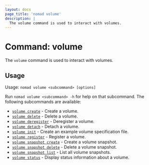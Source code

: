 ```yaml
---
layout: docs
page_title: 'nomad volume'
description: |
  The volume command is used to interact with volumes.
---
```


# Command: volume

The `volume` command is used to interact with volumes.

## Usage

Usage: `nomad volume <subcommand> [options]`

Run `nomad volume <subcommand> -h` for help on that subcommand. The following
subcommands are available:

- [`volume create`][create] - Create a volume.
- [`volume delete`][delete] - Delete a volume.
- [`volume deregister`][deregister] - Deregister a volume.
- [`volume detach`][detach] - Detach a volume.
- [`volume init`][init] - Create an example volume specification file.
- [`volume register`][register] - Register a volume.
- [`volume snapshot create`][snapshot-create] - Create a volume snapshot.
- [`volume snapshot delete`][snapshot-delete] - Delete a volume snapshot.
- [`volume snapshot list`][snapshot-list] - List all volume snapshots.
- [`volume status`][status] - Display status information about a volume.

[create]: /nomad/docs/commands/volume/create
[delete]: /nomad/docs/commands/volume/delete
[deregister]: /nomad/docs/commands/volume/deregister 'Deregister a volume'
[detach]: /nomad/docs/commands/volume/detach 'Detach a volume'
[init]: /nomad/docs/commands/volume/init 'Create an example volume specification file'
[register]: /nomad/docs/commands/volume/register 'Register a volume'
[snapshot-create]: /nomad/docs/commands/volume/snapshot-create
[snapshot-delete]: /nomad/docs/commands/volume/snapshot-delete
[snapshot-list]: /nomad/docs/commands/volume/snapshot-list
[status]: /nomad/docs/commands/volume/status 'Display status information about a volume'
